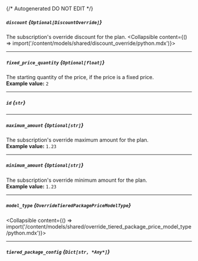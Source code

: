 {/* Autogenerated DO NOT EDIT  */}

##### `discount` *{`Optional[DiscountOverride]`}*
The subscription's override discount for the plan.
<Collapsible content={() => import('/content/models/shared/discount_override/python.mdx')}>
</Collapsible>

---
##### `fixed_price_quantity` *{`Optional[float]`}*
The starting quantity of the price, if the price is a fixed price.
<br/>
**Example value:** `2`

---
##### `id` *{`str`}*

---
##### `maximum_amount` *{`Optional[str]`}*
The subscription's override maximum amount for the plan.
<br/>
**Example value:** `1.23`

---
##### `minimum_amount` *{`Optional[str]`}*
The subscription's override minimum amount for the plan.
<br/>
**Example value:** `1.23`

---
##### `model_type` *{`OverrideTieredPackagePriceModelType`}*
<Collapsible content={() => import('/content/models/shared/override_tiered_package_price_model_type/python.mdx')}>
</Collapsible>

---
##### `tiered_package_config` *{`Dict[str, *Any*]`}*

